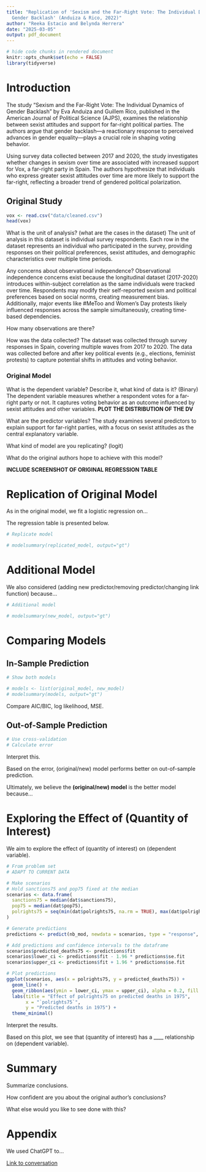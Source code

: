 ```yaml
---
title: "Replication of 'Sexism and the Far-Right Vote: The Individual Dynamics of
  Gender Backlash' (Anduiza & Rico, 2022)"
author: "Reeka Estacio and Belynda Herrera"
date: "2025-03-05"
output: pdf_document
---
```


```r
# hide code chunks in rendered document
knitr::opts_chunk$set(echo = FALSE) 
library(tidyverse)
```

# Introduction
The study "Sexism and the Far-Right Vote: The Individual Dynamics of Gender Backlash" by Eva Anduiza and Guillem Rico, published in the American Journal of Political Science (AJPS), examines the relationship between sexist attitudes and support for far-right political parties. The authors argue that gender backlash—a reactionary response to perceived advances in gender equality—plays a crucial role in shaping voting behavior.

Using survey data collected between 2017 and 2020, the study investigates whether changes in sexism over time are associated with increased support for Vox, a far-right party in Spain. The authors hypothesize that individuals who express greater sexist attitudes over time are more likely to support the far-right, reflecting a broader trend of gendered political polarization.


## Original Study

```r
vox <- read.csv("data/cleaned.csv")
head(vox)
```


What is the unit of analysis? (what are the cases in the dataset)
The unit of analysis in this dataset is individual survey respondents. Each row in the dataset represents an individual who participated in the survey, providing responses on their political preferences, sexist attitudes, and demographic characteristics over multiple time periods.

Any concerns about observational independence?
Observational independence concerns exist because the longitudinal dataset (2017-2020) introduces within-subject correlation as the same individuals were tracked over time. Respondents may modify their self-reported sexism and political preferences based on social norms, creating measurement bias. Additionally, major events like #MeToo and Women's Day protests likely influenced responses across the sample simultaneously, creating time-based dependencies.

How many observations are there?

How was the data collected?
The dataset was collected through survey responses in Spain, covering multiple waves from 2017 to 2020. The data was collected before and after key political events (e.g., elections, feminist protests) to capture potential shifts in attitudes and voting behavior.

### Original Model 

What is the dependent variable? Describe it, what kind of data is it? (Binary)
The dependent variable measures whether a respondent votes for a far-right party or not. It captures voting behavior as an outcome influenced by sexist attitudes and other variables.
**PLOT THE DISTRIBUTION OF THE DV**

What are the predictor variables?
The study examines several predictors to explain support for far-right parties, with a focus on sexist attitudes as the central explanatory variable.

What kind of model are you replicating? (logit)

What do the original authors hope to achieve with this model?

**INCLUDE SCREENSHOT OF ORIGINAL REGRESSION TABLE**

# Replication of Original Model

As in the original model, we fit a logistic regression on...

The regression table is presented below.

```r
# Replicate model

# modelsummary(replicated_model, output="gt")
```

# Additional Model

We also considered (adding new predictor/removing predictor/changing link function) because...

```r
# Additional model

# modelsummary(new_model, output="gt")
```

# Comparing Models

## In-Sample Prediction

```r
# Show both models

# models <- list(original_model, new_model)
# modelsummary(models, output="gt")
```

Compare AIC/BIC, log likelihood, MSE.

## Out-of-Sample Prediction

```r
# Use cross-validation
# Calculate error
```

Interpret this. 

Based on the error, (original/new) model performs better on out-of-sample prediction.

Ultimately, we believe the **(original/new) model** is the better model because...

# Exploring the Effect of (Quantity of Interest)

We aim to explore the effect of (quantity of interest) on (dependent variable).

```r
# From problem set
# ADAPT TO CURRENT DATA

# Make scenarios
# Hold sanctions75 and pop75 fixed at the median 
scenarios <- data.frame(
  sanctions75 = median(dat$sanctions75),
  pop75 = median(dat$pop75),
  polrights75 = seq(min(dat$polrights75, na.rm = TRUE), max(dat$polrights75, na.rm = TRUE)) # compare polrights75 at different values
)

# Generate predictions
predictions <- predict(nb_mod, newdata = scenarios, type = "response", se.fit = TRUE)

# Add predictions and confidence intervals to the dataframe
scenarios$predicted_deaths75 <- predictions$fit
scenarios$lower_ci <- predictions$fit - 1.96 * predictions$se.fit  
scenarios$upper_ci <- predictions$fit + 1.96 * predictions$se.fit 

# Plot predictions
ggplot(scenarios, aes(x = polrights75, y = predicted_deaths75)) +
  geom_line() +
  geom_ribbon(aes(ymin = lower_ci, ymax = upper_ci), alpha = 0.2, fill = "blue") +
  labs(title = "Effect of polrights75 on predicted deaths in 1975",
       x = "`polrights75`",
       y = "Predicted deaths in 1975") +
  theme_minimal()
```

Interpret the results.

Based on this plot, we see that (quantity of interest) has a ____ relationship on (dependent variable).

# Summary

Summarize conclusions.

How confident are you about the original author's conclusions?

What else would you like to see done with this?

# Appendix

We used ChatGPT to...

[Link to conversation]()
